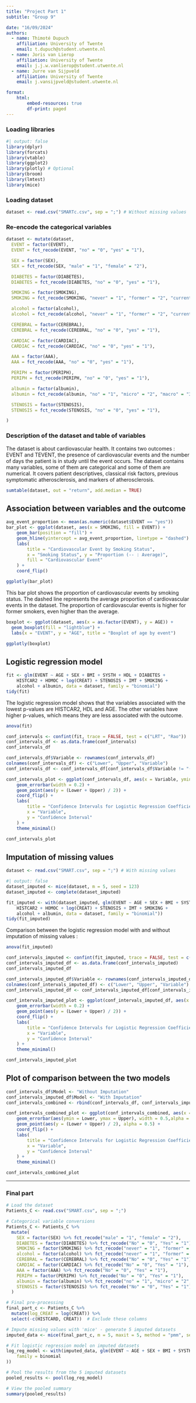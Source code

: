 ```yaml
---
title: "Project Part 1"
subtitle: "Group 9"

date: "16/09/2024"
authors:
  - name: Thimoté Dupuch
    affiliation: University of Twente
    email: t.dupuch@student.utwente.nl
  - name: Joris van Lierop
    affiliation: University of Twente
    email: j.j.w.vanlierop@student.utwente.nl
  - name: Jurre van Sijpveld
    affiliation: University of Twente
    email: j.vansijpveld@student.utwente.nl

format:
    html:
        embed-resources: true
        df-print: paged
---
```




### Loading libraries
```r
#| output: false
library(dplyr)
library(forcats)
library(vtable)
library(ggplot2)
library(plotly) # Optional
library(broom)
library(lmtest)
library(mice)
```


### Loading dataset
```r
dataset <- read.csv("SMARTc.csv", sep = ";") # Without missing values
```


### Re-encode the categorical variables

```r

dataset <- mutate(dataset,
  EVENT = factor(EVENT),
  EVENT = fct_recode(EVENT, "no" = "0", "yes" = "1"),

  SEX = factor(SEX),
  SEX = fct_recode(SEX, "male" = "1", "female" = "2"),

  DIABETES = factor(DIABETES),
  DIABETES = fct_recode(DIABETES, "no" = "0", "yes" = "1"),

  SMOKING = factor(SMOKING),
  SMOKING = fct_recode(SMOKING, "never" = "1", "former" = "2", "current" = "3"),

  alcohol = factor(alcohol),
  alcohol = fct_recode(alcohol, "never" = "1", "former" = "2", "current" = "3"),

  CEREBRAL = factor(CEREBRAL),
  CEREBRAL = fct_recode(CEREBRAL, "no" = "0", "yes" = "1"),

  CARDIAC = factor(CARDIAC),
  CARDIAC = fct_recode(CARDIAC, "no" = "0", "yes" = "1"),

  AAA = factor(AAA),
  AAA = fct_recode(AAA, "no" = "0", "yes" = "1"),

  PERIPH = factor(PERIPH),
  PERIPH = fct_recode(PERIPH, "no" = "0", "yes" = "1"),

  albumin = factor(albumin),
  albumin = fct_recode(albumin, "no" = "1", "micro" = "2", "macro" = "3"),

  STENOSIS = factor(STENOSIS),
  STENOSIS = fct_recode(STENOSIS, "no" = "0", "yes" = "1"),

)
```

### Description of the dataset and table of variables
The dataset is about cardiovascular health. It contains two outcomes : EVENT and TEVENT, the presence of cardiovascular events and the number of days the patient is in study until the event occurs. The dataset contains many variables, some of them are categorical and some of them are numerical. It covers patient descriptives, classical risk factors, previous symptomatic atherosclerosis, and markers of atherosclerosis.


```r
sumtable(dataset, out = "return", add.median = TRUE)
```



## Association between variables and the outcome

```r
avg_event_proportion <- mean(as.numeric(dataset$EVENT == "yes"))
bar_plot <- ggplot(dataset, aes(x = SMOKING, fill = EVENT)) +
    geom_bar(position = "fill") +
    geom_hline(yintercept = avg_event_proportion, linetype = "dashed") +
    labs(
        title = "Cardiovascular Event by Smoking Status",
        x = "Smoking Status", y = "Proportion (-- : Average)",
        fill = "Cardiovascular Event"
    ) +
    coord_flip()

ggplotly(bar_plot)
```

This bar plot shows the proportion of cardiovascular events by smoking status. The dashed line represents the average proportion of cardiovascular events in the dataset. The proportion of cardiovascular events is higher for former smokers, even higher than the average.


```r
boxplot <- ggplot(dataset, aes(x = as.factor(EVENT), y = AGE)) +
  geom_boxplot(fill = "lightblue") +
  labs(x = "EVENT", y = "AGE", title = "Boxplot of age by event")

ggplotly(boxplot)
```



## Logistic regression model

```r
fit <- glm(EVENT ~ AGE + SEX + BMI + SYSTH + HDL + DIABETES +
    HISTCAR2 + HOMOC + log(CREAT) + STENOSIS + IMT + SMOKING +
    alcohol + albumin, data = dataset, family = "binomial")
tidy(fit)
```

The logistic regression model shows that the variables associated with the lowest p-values are HISTCAR2, HDL and AGE. The other variables have higher p-values, which means they are less associated with the outcome.



```r
anova(fit)
```



```r
conf_intervals <- confint(fit, trace = FALSE, test = c("LRT", "Rao"))
conf_intervals_df <- as.data.frame(conf_intervals)
conf_intervals_df
```

```r
conf_intervals_df$Variable <- rownames(conf_intervals_df)
colnames(conf_intervals_df) <- c("Lower", "Upper", "Variable")
conf_intervals_df <- conf_intervals_df[conf_intervals_df$Variable != "(Intercept)", ]

conf_intervals_plot <- ggplot(conf_intervals_df, aes(x = Variable, ymin = Lower, ymax = Upper)) +
    geom_errorbar(width = 0.2) +
    geom_point(aes(y = (Lower + Upper) / 2)) +
    coord_flip() +
    labs(
        title = "Confidence Intervals for Logistic Regression Coefficients",
        x = "Variable",
        y = "Confidence Interval"
    ) + 
    theme_minimal()

conf_intervals_plot
```


## Imputation of missing values

```r
dataset <- read.csv("SMART.csv", sep = ";") # With missing values
```

```r
#| output: false
dataset_imputed <- mice(dataset, m = 5, seed = 123)
dataset_imputed <- complete(dataset_imputed)
```


```r
fit_imputed <- with(dataset_imputed, glm(EVENT ~ AGE + SEX + BMI + SYSTH + HDL + DIABETES +
    HISTCAR2 + HOMOC + log(CREAT) + STENOSIS + IMT + SMOKING +
    alcohol + albumin, data = dataset, family = "binomial"))
tidy(fit_imputed)
```


Comparison between the logistic regression model with and without imputation of missing values :

```r
anova(fit_imputed)
```

```r
conf_intervals_imputed <- confint(fit_imputed, trace = FALSE, test = c("LRT", "Rao"))
conf_intervals_imputed_df <- as.data.frame(conf_intervals_imputed)
conf_intervals_imputed_df
```

```r
conf_intervals_imputed_df$Variable <- rownames(conf_intervals_imputed_df)
colnames(conf_intervals_imputed_df) <- c("Lower", "Upper", "Variable")
conf_intervals_imputed_df <- conf_intervals_imputed_df[conf_intervals_imputed_df$Variable != "(Intercept)", ]

conf_intervals_imputed_plot <- ggplot(conf_intervals_imputed_df, aes(x = Variable, ymin = Lower, ymax = Upper)) +
    geom_errorbar(width = 0.2) +
    geom_point(aes(y = (Lower + Upper) / 2)) +
    coord_flip() +
    labs(
        title = "Confidence Intervals for Logistic Regression Coefficients (Imputed)",
        x = "Variable",
        y = "Confidence Interval"
    ) +
    theme_minimal()

conf_intervals_imputed_plot
```

## Plot of comparison between the two models

```r
conf_intervals_df$Model <- "Without Imputation"
conf_intervals_imputed_df$Model <- "With Imputation"
conf_intervals_combined <- rbind(conf_intervals_df, conf_intervals_imputed_df)

conf_intervals_combined_plot <- ggplot(conf_intervals_combined, aes(x = Variable, ymin = Lower, ymax = Upper, color = Model)) +
    geom_errorbar(aes(ymin = Lower, ymax = Upper), width = 0.5,alpha = 0.5) +
    geom_point(aes(y = (Lower + Upper) / 2), alpha = 0.5) +
    coord_flip() +
    labs(
        title = "Confidence Intervals for Logistic Regression Coefficients",
        x = "Variable",
        y = "Confidence Interval"
    ) + 
    theme_minimal()

conf_intervals_combined_plot
```


---

### Final part

```r
# Load the dataset
Patients_C <- read.csv("SMART.csv", sep = ";")

# Categorical variable conversions
Patients_C <- Patients_C %>%
  mutate(
    SEX = factor(SEX) %>% fct_recode("male" = "1", "female" = "2"),
    DIABETES = factor(DIABETES) %>% fct_recode("No" = "0", "Yes" = "1"),
    SMOKING = factor(SMOKING) %>% fct_recode("never" = "1", "former" = "2", "current" = "3"),
    alcohol = factor(alcohol) %>% fct_recode("never" = "1", "former" = "2", "current" = "3"),
    CEREBRAL = factor(CEREBRAL) %>% fct_recode("No" = "0", "Yes" = "1"),
    CARDIAC = factor(CARDIAC) %>% fct_recode("No" = "0", "Yes" = "1"),
    AAA = factor(AAA) %>% fct_recode("No" = "0", "Yes" = "1"),
    PERIPH = factor(PERIPH) %>% fct_recode("No" = "0", "Yes" = "1"),
    albumin = factor(albumin) %>% fct_recode("no" = "1", "micro" = "2", "macro" = "3"),
    STENOSIS = factor(STENOSIS) %>% fct_recode("No" = "0", "Yes" = "1")
  )

# Final pre-processing
final_part_c <- Patients_C %>%
  mutate(log_CREAT = log(CREAT)) %>%
  select(-c(HISTCARD, CREAT))  # Exclude these columns

```

```r
# Impute missing values with 'mice' - generate 5 imputed datasets
imputed_data <- mice(final_part_c, m = 5, maxit = 5, method = "pmm", seed = 123)

# Fit logistic regression model on imputed datasets
log_reg_model <- with(imputed_data, glm(EVENT ~ AGE + SEX + BMI + SYSTH + HDL + DIABETES + HISTCAR2 + HOMOC + log_CREAT + STENOSIS + IMT + SMOKING + alcohol + albumin,
    family = binomial
))

# Pool the results from the 5 imputed datasets
pooled_results <- pool(log_reg_model)

# View the pooled summary
summary(pooled_results)
```